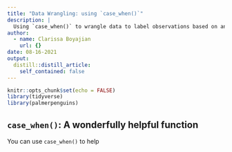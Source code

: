 ```yaml
---
title: "Data Wrangling: using `case_when()`"
description: |
  Using `case_when()` to wrangle data to label observations based on another variable.
author:
  - name: Clarissa Boyajian
    url: {}
date: 08-16-2021
output:
  distill::distill_article:
    self_contained: false
---
```



```r
knitr::opts_chunk$set(echo = FALSE)
library(tidyverse)
library(palmerpenguins)
```

## `case_when()`: A wonderfully helpful function
You can use `case_when()` to help 
```r


```



